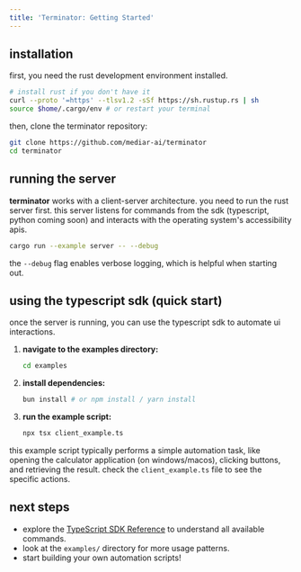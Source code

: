 ```yaml
---
title: 'Terminator: Getting Started'
---
```


## installation

first, you need the rust development environment installed.

```bash
# install rust if you don't have it
curl --proto '=https' --tlsv1.2 -sSf https://sh.rustup.rs | sh
source $home/.cargo/env # or restart your terminal
```

then, clone the terminator repository:

```bash
git clone https://github.com/mediar-ai/terminator
cd terminator
```

## running the server

**terminator** works with a client-server architecture. you need to run the rust server first. this server listens for commands from the sdk (typescript, python coming soon) and interacts with the operating system's accessibility apis.

```bash
cargo run --example server -- --debug
```

the `--debug` flag enables verbose logging, which is helpful when starting out.

## using the typescript sdk (quick start)

once the server is running, you can use the typescript sdk to automate ui interactions.

1.  **navigate to the examples directory:**
    ```bash
    cd examples
    ```
2.  **install dependencies:**
    ```bash
    bun install # or npm install / yarn install
    ```
3.  **run the example script:**
    ```bash
    npx tsx client_example.ts
    ```

this example script typically performs a simple automation task, like opening the calculator application (on windows/macos), clicking buttons, and retrieving the result. check the `client_example.ts` file to see the specific actions.

## next steps

*   explore the [TypeScript SDK Reference](/terminator/sdk-reference) to understand all available commands.
*   look at the `examples/` directory for more usage patterns.
*   start building your own automation scripts! 

